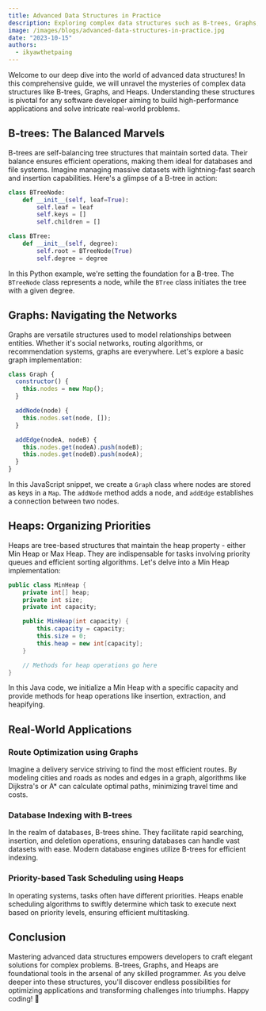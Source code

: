 ```yaml
---
title: Advanced Data Structures in Practice
description: Exploring complex data structures such as B-trees, Graphs, and Heaps and demonstrating their applications in real-world scenarios.
image: /images/blogs/advanced-data-structures-in-practice.jpg
date: "2023-10-15"
authors:
  - ikyawthetpaing
---
```


Welcome to our deep dive into the world of advanced data structures! In this comprehensive guide, we will unravel the mysteries of complex data structures like B-trees, Graphs, and Heaps. Understanding these structures is pivotal for any software developer aiming to build high-performance applications and solve intricate real-world problems.

## B-trees: The Balanced Marvels

B-trees are self-balancing tree structures that maintain sorted data. Their balance ensures efficient operations, making them ideal for databases and file systems. Imagine managing massive datasets with lightning-fast search and insertion capabilities. Here's a glimpse of a B-tree in action:

```python
class BTreeNode:
    def __init__(self, leaf=True):
        self.leaf = leaf
        self.keys = []
        self.children = []

class BTree:
    def __init__(self, degree):
        self.root = BTreeNode(True)
        self.degree = degree
```

In this Python example, we're setting the foundation for a B-tree. The `BTreeNode` class represents a node, while the `BTree` class initiates the tree with a given degree.

## Graphs: Navigating the Networks

Graphs are versatile structures used to model relationships between entities. Whether it's social networks, routing algorithms, or recommendation systems, graphs are everywhere. Let's explore a basic graph implementation:

```javascript
class Graph {
  constructor() {
    this.nodes = new Map();
  }

  addNode(node) {
    this.nodes.set(node, []);
  }

  addEdge(nodeA, nodeB) {
    this.nodes.get(nodeA).push(nodeB);
    this.nodes.get(nodeB).push(nodeA);
  }
}
```

In this JavaScript snippet, we create a `Graph` class where nodes are stored as keys in a `Map`. The `addNode` method adds a node, and `addEdge` establishes a connection between two nodes.

## Heaps: Organizing Priorities

Heaps are tree-based structures that maintain the heap property - either Min Heap or Max Heap. They are indispensable for tasks involving priority queues and efficient sorting algorithms. Let's delve into a Min Heap implementation:

```java
public class MinHeap {
    private int[] heap;
    private int size;
    private int capacity;

    public MinHeap(int capacity) {
        this.capacity = capacity;
        this.size = 0;
        this.heap = new int[capacity];
    }

    // Methods for heap operations go here
}
```

In this Java code, we initialize a Min Heap with a specific capacity and provide methods for heap operations like insertion, extraction, and heapifying.

## Real-World Applications

### Route Optimization using Graphs

Imagine a delivery service striving to find the most efficient routes. By modeling cities and roads as nodes and edges in a graph, algorithms like Dijkstra's or A\* can calculate optimal paths, minimizing travel time and costs.

### Database Indexing with B-trees

In the realm of databases, B-trees shine. They facilitate rapid searching, insertion, and deletion operations, ensuring databases can handle vast datasets with ease. Modern database engines utilize B-trees for efficient indexing.

### Priority-based Task Scheduling using Heaps

In operating systems, tasks often have different priorities. Heaps enable scheduling algorithms to swiftly determine which task to execute next based on priority levels, ensuring efficient multitasking.

## Conclusion

Mastering advanced data structures empowers developers to craft elegant solutions for complex problems. B-trees, Graphs, and Heaps are foundational tools in the arsenal of any skilled programmer. As you delve deeper into these structures, you'll discover endless possibilities for optimizing applications and transforming challenges into triumphs. Happy coding! 🚀
